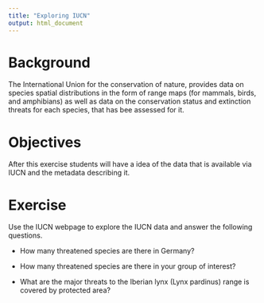 ```yaml
---
title: "Exploring IUCN"
output: html_document
---
```

# Background
The International Union for the conservation of nature, provides data on species spatial distributions in the form of range maps (for mammals, birds, and amphibians) as well as data on the conservation status and extinction threats for each species, that has bee assessed for it.


# Objectives
After this exercise students will have a idea of the data that is available via IUCN and the metadata describing it.

# Exercise
Use the IUCN webpage to explore the IUCN data and answer the following questions.

- How many threatened species are there in Germany?

- How many threatened species are there in your group of interest?

- What are the major threats to the Iberian lynx (Lynx pardinus) range is covered by protected area?
